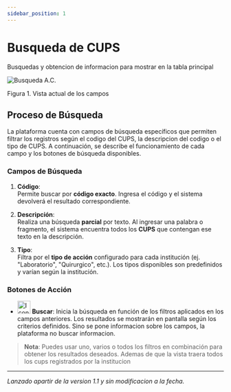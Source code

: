 ```yaml
---
sidebar_position: 1
---
```


# Busqueda de CUPS

Busquedas y obtencion de informacion para mostrar en la tabla principal

![Busqueda A.C.](./img/search.png)
<div style={{ textAlign: 'left', fontStyle: 'italic', color: 'gray' }}>Figura 1. Vista actual de los campos</div>

## Proceso de Búsqueda

La plataforma cuenta con campos de búsqueda específicos que permiten filtrar los registros según el codigo del CUPS, la descripcion del codigo o el tipo de CUPS. A continuación, se describe el funcionamiento de cada campo y los botones de búsqueda disponibles.

### Campos de Búsqueda

1. **Código**:  
   Permite buscar por **código exacto**. Ingresa el código y el sistema devolverá el resultado correspondiente.

2. **Descripción**:  
   Realiza una búsqueda **parcial** por texto. Al ingresar una palabra o fragmento, el sistema encuentra todos los **CUPS** que contengan ese texto en la descripción.

3. **Tipo**:  
    Filtra por el **tipo de acción** configurado para cada institución (ej. "Laboratorio", "Quirurgico", etc.). Los tipos disponibles son predefinidos y varían según la institución.    

### Botones de Acción

- <img src="/img/searchButon.png" alt="Icono de botón" width="30" height="30" /> **Buscar**: Inicia la búsqueda en función de los filtros aplicados en los campos anteriores. Los resultados se mostrarán en pantalla según los criterios definidos.
Sino se pone informacion sobre los campos, la plataforma no buscar informacion. 

> **Nota**: Puedes usar uno, varios o todos los filtros en combinación para obtener los resultados deseados.
Ademas de que la vista traera todos los cups registrados por la institucion


---
_Lanzado apartir de la version 1.1 y sin modificacion a la fecha._